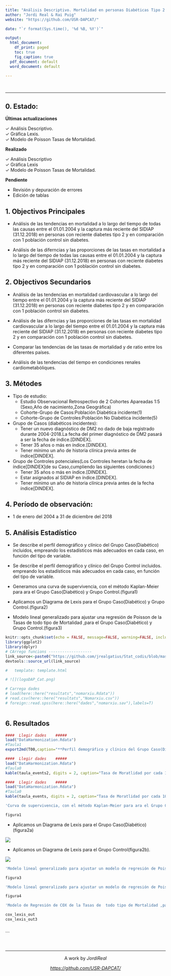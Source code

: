 ```yaml
---
title: "Análisis Descriptivo. Mortalidad en personas Diabéticas Tipo 2 en comparación en Población Control"
author: "Jordi Real & Rai Puig"
website: "https://github.com/USR-DAPCAT/"

date: "`r format(Sys.time(), '%d %B, %Y')`"

output:
  html_document:
    df_print: paged
    toc: true
    fig_caption: true
  pdf_document: default
  word_document: default

---
```


&nbsp;
<script>
   $(document).ready(function() {
     $head = $('#header');
     $head.prepend('<img src=\"logoIDIAP.png\" style=\"float: right ;width: 130px;\"/>')
     $head.prepend('<img src=\"logo_bio.jpg\" style=\"margin-left:25% ;width: 80px;\"/>')
     $head.prepend('<img src=\"logoDAP_Cat.png\" style=\"float: left:1;width: 185px;\"/>')
   });
</script>

****

## 0. Estado:

**Últimas actualizaciones** 

&check; Análisis Descriptivo.  <br/>
&check; Gráfica Lexis.  <br/>
&check; Modelo de Poisson Tasas de Mortalidad.  <br/>


**Realizado**

&check; Análisis Descriptivo  <br/>
&check; Gráfica Lexis         <br/>
&check; Modelo de Poisson Tasas de Mortalidad.  <br/>

**Pendiente**

* Revisión  y depuración de errores 
* Edición de tablas 

## 1. Objectivos Principales

- Análisis de las tendencias en mortalidad a lo largo del tiempo  de todas las causas entre el 01.01.2004 y la   captura más reciente del SIDIAP (31.12.2018) en personas con reciente diabetes tipo 2 y en comparación con 1 población control sin diabetes.

- Análisis de las diferncias y las proporciones de las tasas  en mortalidad a lo largo del tiempo  de todas las causas entre el 01.01.2004 y la   captura más reciente del SIDIAP (31.12.2018) en personas con reciente diabetes tipo 2 y en comparación con 1 población control sin diabetes.

## 2. Objectivos Secundarios

- Análisis de las tendencias en mortalidad cardiovascular a lo largo del tiempo entre el 01.01.2004 y la   captura más reciente del SIDIAP (31.12.2018) en personas con reciente diabetes tipo 2 y en comparación con 1 población control sin diabetes.

- Análisis de las diferncias y las proporciones de las tasas  en mortalidad  cardiovascular  a lo largo del tiempo  entre el 01.01.2004 y la   captura más reciente del SIDIAP (31.12.2018) en personas con reciente diabetes tipo 2 y en comparación con 1 población control sin diabetes.

- Comparar las tendencias de las tasas de mortalidad y de ratio entre los diferentes países.

- Análisis de las tendencias del tiempo en condiciones renales cardiometabòliques.


## 3. Métodes

* Tipo de estudio:
  + Estudio Observacional Retrospectivo de 2 Cohortes Apareadas 1:5 (Sexo,Año de nacimiento,Zona Geográfica)
  + Cohorte-Grupo de Casos:Población Diabética íncidente(1)   
  + Cohorte-Grupo de Controles:Población No Diabética íncidente(5)


* Grupo de Casos (diabéticos incidentes):
   + Tener un nuevo diagnóstico de DM2 no dado de baja registrado durante 2004-2018.La fecha del primer diagnóstico de DM2 pasará a ser la fecha de índice.[DINDEX].
   + Tener 35 años o más en índice.[DINDEX].
   + Tener mínimo un año de historia clínica previa antes de índice[DINDEX].


* Grupo de Controles potenciales(Los Controles heretan la fecha de índice[DINDEX]de su Caso,cumpliendo las siguientes condiciones:)
   + Tener 35 años o más en índice.[DINDEX].
   + Estar asignados al SIDIAP en índice.[DINDEX].
   + Tener mínimo un año de historia clínica previa antes de la fecha índice[DINDEX].
   
   
## 4. Período de observación:

* 1 de enero del 2004  a 31 de diciembre del 2018

## 5. Análisis Estadístico

* Se describe el perfil demográfico y clínico del Grupo Caso(Diabético) incluidos, empreando los estadísticos más adecuados en cada caso, en función del tipo de variable. 

* Se describe el perfil demográfico y clínico del Grupo Control incluidos.  empreando los estadísticos más adecuados en cada caso, en función del tipo de variable.

* Generamos una curva de supervivencia, con el método Kaplan-Meier para ara el Grupo Caso(Diabético) y Grupo Control.(figura1)

* Aplicamos un Diagrama de Lexis para el Grupo Caso(Diabético) y Grupo Control.(figura2)

* Modelo lineal generalizado para ajustar una regresión de Poisson de la Tasas de  todo tipo de Mortalidad ,para el Grupo Caso(Diabético) y Grupo Control.(figura3)



```r
knitr::opts_chunk$set(echo = FALSE, message=FALSE, warning=FALSE, include=F,size="huge")
library(ggplot2)
library(dplyr)
# CArrego funcions -------------------
link_source<-paste0("https://github.com/jrealgatius/Stat_codis/blob/master/funcions_propies.R","?raw=T")
devtools::source_url(link_source)

#   template: template.html
```


```r
# ![](logoDAP_Cat.png)
```


```r
# Carrega dades
# load(here::here("resultats","nomarxiu.Rdata"))
# read.csv(here::here("resultats","Nomarxiu.csv"))
# foreign::read.spss(here::here("dades","nomarxiu.sav"),labels=T)

```


```r



```

## 6. Resultados



```r
####  Llegir dades    #####
load("DataHarmonization.Rdata")
#Taula1
export2md(T00,caption="**Perfil demográfico y clínico del Grupo Caso(Diabético) y Grupo Control**")
```

```r
####  Llegir dades    #####
load("DataHarmonization.Rdata")
#Taula0
kable(taula_events2, digits = 2, caption="Tasa de Moratlidad por cada 10000 perosnas-año") %>% kableExtra::kable_styling()

```


```r
####  Llegir dades    #####
load("DataHarmonization.Rdata")
#Taula0
kable(taula_events, digits = 2, caption="Tasa de Moratlidad por cada 10000 perosnas-año/Sexe") %>% kableExtra::kable_styling()

```





```r

'Curva de supervivencia, con el método Kaplan-Meier para ara el Grupo Caso(Diabético) y Grupo Control(figura1)'

figura1

```

* Aplicamos un Diagrama de Lexis para el Grupo Caso(Diabético)(figura2a)

![](figura2a.png)

* Aplicamos un Diagrama de Lexis para el Grupo Control(figura2b).

![](figura2b.png)



```r

'Modelo lineal generalizado para ajustar un modelo de regresión de Poisson de la Tasas de  todo tipo de Mortalidad ,para el Grupo Caso(Diabético).(figura3)'

figura3

'Modelo lineal generalizado para ajustar un modelo de regresión de Poisson de la Tasas de  todo tipo de Mortalidad ,para e Grupo Control(figura4)'

figura4

```



```r

'Modelo de Regresión de COX de la Tasas de  todo tipo de Mortalidad ,para el Grupo Caso(Diabético).(figura3)'

cox_lexis_out
cox_lexis_out3



```



```



&nbsp;
<hr />
<p style="text-align: center;">A work by $Jordi Real$ </a></p>
<p style="text-align: center;"><span style="color: #808080;"><em><https://github.com/USR-DAPCAT/></em></span></p>




